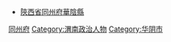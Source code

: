 *[[陝西省_(清)|陝西省]][[同州府|同州府]][[華陰縣|華陰縣]]
[[Category:清朝陝西知縣|同州府]]
[[Category:渭南政治人物|Category:渭南政治人物]]
[[Category:华阴市|Category:华阴市]]